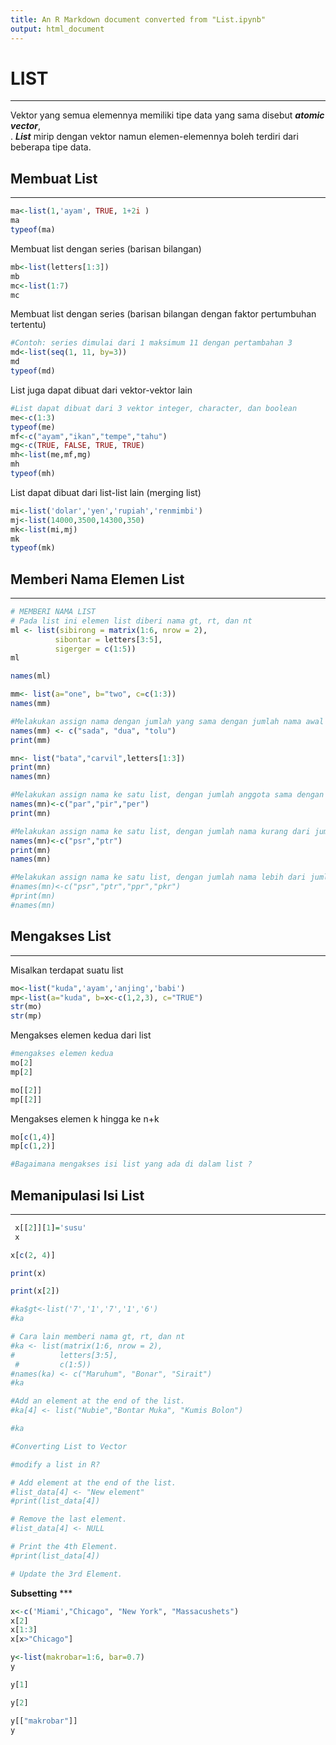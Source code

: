 ```yaml
---
title: An R Markdown document converted from "List.ipynb"
output: html_document
---
```


# LIST
***
Vektor yang semua elemennya memiliki tipe data yang sama disebut *__atomic vector__*, <br>.
*__List__* mirip dengan vektor namun elemen-elemennya boleh terdiri dari beberapa tipe data.

## Membuat List
***

```r
ma<-list(1,'ayam', TRUE, 1+2i )
ma
typeof(ma)
```
Membuat list dengan series (barisan bilangan)
```r
mb<-list(letters[1:3])
mb
mc<-list(1:7)
mc
```
Membuat list dengan series (barisan bilangan dengan faktor pertumbuhan tertentu)
```r
#Contoh: series dimulai dari 1 maksimum 11 dengan pertambahan 3
md<-list(seq(1, 11, by=3))
md
typeof(md)
```
List juga dapat dibuat dari vektor-vektor lain
```r
#List dapat dibuat dari 3 vektor integer, character, dan boolean
me<-c(1:3)
typeof(me)
mf<-c("ayam","ikan","tempe","tahu")
mg<-c(TRUE, FALSE, TRUE, TRUE)
mh<-list(me,mf,mg)
mh
typeof(mh)
```

List dapat dibuat dari list-list lain (merging list)
```r
mi<-list('dolar','yen','rupiah','renmimbi')
mj<-list(14000,3500,14300,350)
mk<-list(mi,mj)
mk
typeof(mk)
```

## Memberi Nama Elemen List
***

```r
# MEMBERI NAMA LIST
# Pada list ini elemen list diberi nama gt, rt, dan nt
ml <- list(sibirong = matrix(1:6, nrow = 2), 
          sibontar = letters[3:5], 
          sigerger = c(1:5)) 
ml
```

```r
names(ml)
```

```r
mm<- list(a="one", b="two", c=c(1:3))
names(mm)
```

```r
#Melakukan assign nama dengan jumlah yang sama dengan jumlah nama awal
names(mm) <- c("sada", "dua", "tolu")
print(mm)
```

```r
mn<- list("bata","carvil",letters[1:3])
print(mn)
names(mn)
```

```r
#Melakukan assign nama ke satu list, dengan jumlah anggota sama dengan nama
names(mn)<-c("par","pir","per")
print(mn)
```

```r
#Melakukan assign nama ke satu list, dengan jumlah nama kurang dari jumlah anggota
names(mn)<-c("psr","ptr")
print(mn)
names(mn)
```

```r
#Melakukan assign nama ke satu list, dengan jumlah nama lebih dari jumlah anggota [FAILED]
#names(mn)<-c("psr","ptr","ppr","pkr")
#print(mn)
#names(mn)
```

## Mengakses List
***
Misalkan terdapat suatu list
```r
mo<-list("kuda",'ayam','anjing','babi')
mp<-list(a="kuda", b=x<-c(1,2,3), c="TRUE")
str(mo)
str(mp)
```

Mengakses elemen kedua dari list
```r
#mengakses elemen kedua
mo[2]
mp[2]
```

```r
mo[[2]]
mp[[2]]
```
Mengakses elemen k hingga ke n+k
```r
mo[c(1,4)]
mp[c(1,2)]
```

```r
#Bagaimana mengakses isi list yang ada di dalam list ?
```

## Memanipulasi Isi List
***

```r
 x[[2]][1]='susu'
 x
```

```r
x[c(2, 4)]
```

```r
print(x)
```

```r
print(x[2])
```

```r
#ka$gt<-list('7','1','7','1','6')
#ka
```

```r
# Cara lain memberi nama gt, rt, dan nt
#ka <- list(matrix(1:6, nrow = 2), 
#          letters[3:5], 
 #         c(1:5)) 
#names(ka) <- c("Maruhum", "Bonar", "Sirait")
#ka
```

```r
#Add an element at the end of the list.
#ka[4] <- list("Nubie","Bontar Muka", "Kumis Bolon")
```

```r
#ka
```

```r
#Converting List to Vector
```

```r
#modify a list in R?
```

```r

# Add element at the end of the list.
#list_data[4] <- "New element"
#print(list_data[4])

# Remove the last element.
#list_data[4] <- NULL

# Print the 4th Element.
#print(list_data[4])

# Update the 3rd Element.
```

**Subsetting**
***

```r
x<-c('Miami',"Chicago", "New York", "Massacushets")
x[2]
x[1:3]
x[x>"Chicago"]
```

```r
y<-list(makrobar=1:6, bar=0.7)
y
```

```r
y[1]
```

```r
y[2]
```

```r
y[["makrobar"]]
y
```